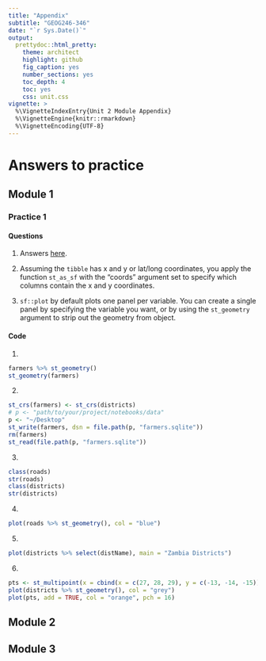 ```yaml
---
title: "Appendix"
subtitle: "GEOG246-346"
date: "`r Sys.Date()`"
output:
  prettydoc::html_pretty:
    theme: architect
    highlight: github
    fig_caption: yes
    number_sections: yes
    toc_depth: 4
    toc: yes
    css: unit.css
vignette: >
  %\VignetteIndexEntry{Unit 2 Module Appendix}
  %\VignetteEngine{knitr::rmarkdown}
  %\VignetteEncoding{UTF-8}
---
```



# Answers to practice
## Module 1
### Practice 1
#### Questions
1. Answers [here](https://r-spatial.github.io/sf/articles/sf1.html#simple-feature-geometry-types).

2. Assuming the `tibble` has x and y or lat/long coordinates, you apply the function `st_as_sf` with the "coords" argument set to specify which columns contain the x and y coordinates. 

3. `sf::plot` by default plots one panel per variable. You can create a single panel by specifying the variable you want, or by using the `st_geometry` argument to strip out the geometry from object. 

#### Code
1. 
```r
farmers %>% st_geometry()
st_geometry(farmers)
```

2. 
```r
st_crs(farmers) <- st_crs(districts)
# p <- "path/to/your/project/notebooks/data"
p <- "~/Desktop"
st_write(farmers, dsn = file.path(p, "farmers.sqlite"))
rm(farmers)
st_read(file.path(p, "farmers.sqlite"))
```

3. 
```r
class(roads)
str(roads)
class(districts)
str(districts)
```

4. 
```r
plot(roads %>% st_geometry(), col = "blue")
```

5. 
```r
plot(districts %>% select(distName), main = "Zambia Districts")
```

6. 
```r
pts <- st_multipoint(x = cbind(x = c(27, 28, 29), y = c(-13, -14, -15)))
plot(districts %>% st_geometry(), col = "grey")
plot(pts, add = TRUE, col = "orange", pch = 16)
```

## Module 2

## Module 3
